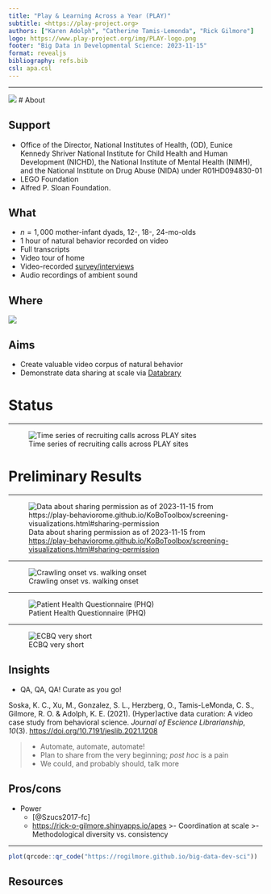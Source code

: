 ```yaml
---
title: "Play & Learning Across a Year (PLAY)"
subtitle: <https://play-project.org>
authors: ["Karen Adolph", "Catherine Tamis-Lemonda", "Rick Gilmore"]
logo: https://www.play-project.org/img/PLAY-logo.png
footer: "Big Data in Developmental Science: 2023-11-15"
format: revealjs
bibliography: refs.bib
csl: apa.csl
---
```


---

![](https://www.play-project.org/img/PLAY-logo.png)
# About

## Support

- Office of the Director, National Institutes of Health, (OD), Eunice Kennedy Shriver National Institute for Child Health and Human Development (NICHD), the National Institute of Mental Health (NIMH), and the National Institute on Drug Abuse (NIDA) under R01HD094830-01
- LEGO Foundation
- Alfred P. Sloan Foundation.

## What

- $n=1,000$ mother-infant dyads, 12-, 18-, 24-mo-olds
- 1 hour of natural behavior recorded on video
- Full transcripts
- Video tour of home
- Video-recorded [survey/interviews](https://play-behaviorome.github.io/KoBoToolbox/)
- Audio recordings of ambient sound

## Where

![](https://www.play-project.org/img/PLAY-sites.png)

## Aims

- Create valuable video corpus of natural behavior
- Demonstrate data sharing at scale via [Databrary](https://databrary.org)

# Status

---

![Time series of recruiting calls across PLAY sites](https://play-behaviorome.github.io/KoBoToolbox/include/img/fig-screening-calls-time-series-1.png)

# Preliminary Results

---

![Data about sharing permission as of 2023-11-15 from <https://play-behaviorome.github.io/KoBoToolbox/screening-visualizations.html#sharing-permission>](img/play-sharing-permission.png)

---

![Crawling onset vs. walking onset](https://play-behaviorome.github.io/KoBoToolbox/include/img/fig-walk-mos-kea-crawl-mos-1.png)

---

![Patient Health Questionnaire (PHQ)](https://play-behaviorome.github.io/KoBoToolbox/include/img/fig-phq4-1.png)

---

![ECBQ very short](https://play-behaviorome.github.io/KoBoToolbox/include/img/purrr-map-ecbq-figs-1.png)

## Insights

- QA, QA, QA! Curate as you go!

Soska, K. C., Xu, M., Gonzalez, S. L., Herzberg, O., Tamis-LeMonda, C. S., Gilmore, R. O. & Adolph, K. E. (2021). (Hyper)active data curation: A video case study from behavioral science. *Journal of Escience Librarianship*, *10*(3). <https://doi.org/10.7191/jeslib.2021.1208>

>- Automate, automate, automate!
>- Plan to share from the very beginning; *post hoc* is a pain
>- We could, and probably should, talk more

## Pros/cons

- Power
  - [@Szucs2017-fc]
  - <https://rick-o-gilmore.shinyapps.io/apes>
>- Coordination at scale
>- Methodological diversity vs. consistency

---

```r
plot(qrcode::qr_code("https://rogilmore.github.io/big-data-dev-sci"))
```

## Resources


